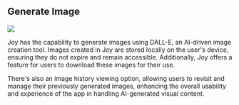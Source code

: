 ## Generate Image

![](https://user-images.githubusercontent.com/2284279/291606304-9463f9fa-fa5a-463a-a61a-58dc8dab6e89.png)

Joy has the capability to generate images using DALL-E, an AI-driven image creation tool. Images created in Joy are stored locally on the user's device, ensuring they do not expire and remain accessible. Additionally, Joy offers a feature for users to download these images for their use. 

There's also an image history viewing option, allowing users to revisit and manage their previously generated images, enhancing the overall usability and experience of the app in handling AI-generated visual content.